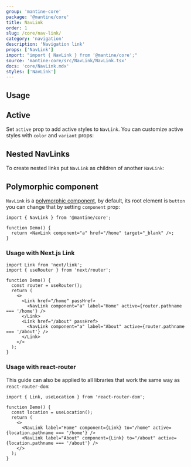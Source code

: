 ```yaml
---
group: 'mantine-core'
package: '@mantine/core'
title: NavLink
order: 1
slug: /core/nav-link/
category: 'navigation'
description: 'Navigation link'
props: ['NavLink']
import: "import { NavLink } from '@mantine/core';"
source: 'mantine-core/src/NavLink/NavLink.tsx'
docs: 'core/NavLink.mdx'
styles: ['NavLink']
---
```



## Usage

<Demo data={NavLinkDemos.usage} />

## Active

Set `active` prop to add active styles to `NavLink`. You can customize active styles with `color` and `variant` props:

<Demo data={NavLinkDemos.active} />

## Nested NavLinks

To create nested links put `NavLink` as children of another `NavLink`:

<Demo data={NavLinkDemos.nested} />

## Polymorphic component

`NavLink` is a [polymorphic component](/guides/polymorphic/), by default, its root element is `button`
you can change that by setting `component` prop:

```tsx
import { NavLink } from '@mantine/core';

function Demo() {
  return <NavLink component="a" href="/home" target="_blank" />;
}
```

### Usage with Next.js Link

```tsx
import Link from 'next/link';
import { useRouter } from 'next/router';

function Demo() {
  const router = useRouter();
  return (
    <>
      <Link href="/home" passHref>
        <NavLink component="a" label="Home" active={router.pathname === '/home'} />
      </Link>
      <Link href="/about" passHref>
        <NavLink component="a" label="About" active={router.pathname === '/about'} />
      </Link>
    </>
  );
}
```

### Usage with react-router

This guide can also be applied to all libraries that work the same way as `react-router-dom`:

```tsx
import { Link, useLocation } from 'react-router-dom';

function Demo() {
  const location = useLocation();
  return (
    <>
      <NavLink label="Home" component={Link} to="/home" active={location.pathname === '/home'} />
      <NavLink label="About" component={Link} to="/about" active={location.pathname === '/about'} />
    </>
  );
}
```
